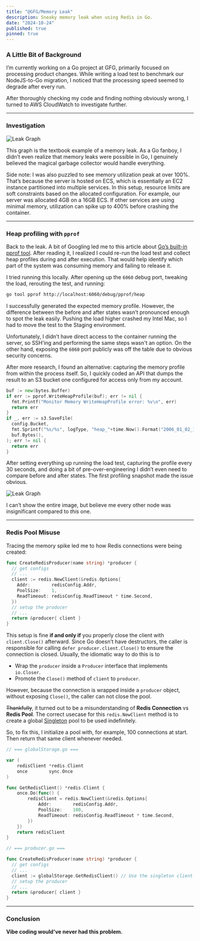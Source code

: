 ```yaml
---
title: "@GFG/Memory Leak"
description: Sneaky memory leak when using Redis in Go.
date: "2024-10-24"
published: true
pinned: true
---
```


### A Little Bit of Background

I’m currently working on a Go project at GFG, primarily focused on processing product changes. While writing a load test to benchmark our NodeJS-to-Go migration, I noticed that the processing speed seemed to degrade after every run.

After thoroughly checking my code and finding nothing obviously wrong, I turned to AWS CloudWatch to investigate further.

---

### Investigation

![Leak Graph](/memory-leak-1.png)

This graph is the textbook example of a memory leak. As a Go fanboy, I didn’t even realize that memory leaks were possible in Go, I genuinely believed the magical garbage collector would handle everything.

Side note: I was also puzzled to see memory utilization peak at over 100%. That’s because the server is hosted on ECS, which is essentially an EC2 instance partitioned into multiple services. In this setup, resource limits are soft constraints based on the allocated configuration. For example, our server was allocated 4GB on a 16GB ECS. If other services are using minimal memory, utilization can spike up to 400% before crashing the container.

---

### Heap profiling with `pprof`

Back to the leak. A bit of Googling led me to this article about [Go’s built-in pprof tool](https://go.dev/blog/pprof). After reading it, I realized I could re-run the load test and collect heap profiles during and after execution. That would help identify which part of the system was consuming memory and failing to release it.

I tried running this locally. After opening up the `6060` debug port, tweaking the load, rerouting the test, and running:

```bash
go tool pprof http://localhost:6060/debug/pprof/heap
```

I successfully generated the expected memory profile. However, the difference between the before and after states wasn’t pronounced enough to spot the leak easily. Pushing the load higher crashed my Intel Mac, so I had to move the test to the Staging environment.

Unfortunately, I didn’t have direct access to the container running the server, so SSH’ing and performing the same steps wasn't an option. On the other hand, exposing the `6060` port publicly was off the table due to obvious security concerns.

After more research, I found an alternative: capturing the memory profile from within the process itself. So, I quickly coded an API that dumps the result to an S3 bucket one configured for access only from my account.

```go
buf := new(bytes.Buffer)
if err := pprof.WriteHeapProfile(buf); err != nil {
  fmt.Printf("Monitor Memory WriteHeapProfile error: %v\n", err)
  return err
}
if _, err := s3.SaveFile(
  config.Bucket,
  fmt.Sprintf("%s/%s", logType, "heap_"+time.Now().Format("2006_01_02_15_04_05")),
  buf.Bytes(),
); err != nil {
  return err
}
```

After setting everything up running the load test, capturing the profile every 30 seconds, and doing a bit of pre-over-engineering I didn’t even need to compare before and after states. The first profiling snapshot made the issue obvious.

![Leak Graph](/memory-leak-2.png)

I can’t show the entire image, but believe me every other node was insignificant compared to _this_ one.

---

### Redis Pool Misuse

Tracing the memory spike led me to how Redis connections were being created:

```go
func CreateRedisProducer(name string) *producer {
  // get configs
  // ...
  client := redis.NewClient(&redis.Options{
    Addr:        redisConfig.Addr,
    PoolSize:    1,
    ReadTimeout: redisConfig.ReadTimeout * time.Second,
  })
  // setup the producer
  // ...
  return &producer{ client }
}
```

This setup is fine **if and only if** you properly close the client with `client.Close()` afterward.
Since Go doesn’t have destructors, the caller is responsible for calling `defer producer.client.Close()` to ensure the connection is closed.
Usually, the idiomatic way to do this is to

- Wrap the `producer` inside a `Producer` interface that implements `io.Closer`.
- Promote the `Close()` method of `client` to `producer`.

However, because the connection is wrapped inside a `producer` object, without exposing `Close()`, the caller can not close the pool.

~~Thankfully~~, it turned out to be a misunderstanding of **Redis Connection** vs **Redis Pool**.
The correct usecase for this `redis.NewClient` method is to create a global [Singleton](https://en.wikipedia.org/wiki/Singleton_pattern) pool to be used indefinitely.

So, to fix this, I initialize a pool with, for example, 100 connections at start. Then return that same client whenever needed.

```go
// === globalStorage.go ===

var (
    redisClient *redis.Client
    once        sync.Once
)

func GetRedisClient() *redis.Client {
    once.Do(func() {
        redisClient = redis.NewClient(&redis.Options{
            Addr:        redisConfig.Addr,
            PoolSize:    100,
            ReadTimeout: redisConfig.ReadTimeout * time.Second,
        })
    })
    return redisClient
}

// === producer.go ===

func CreateRedisProducer(name string) *producer {
  // get configs
  // ...
  client := globalStorage.GetRedisClient() // Use the singleton client
  // setup the producer
  // ...
  return &producer{ client }
}
```

---

### Conclusion

**Vibe coding would've never had this problem.**
